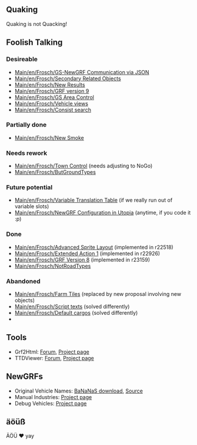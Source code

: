 {{en/Infobox Developer|
realname=frosch|
birthyear=1982|
codingspec=quaking|
currentstat=Active|
website=devs.openttd.org/~frosch|
}}

== Quaking ==
Quaking is not Quacking!

== Foolish Talking ==

=== Desireable ===
* [[Main/en/Frosch/GS-NewGRF Communication via JSON]]
* [[Main/en/Frosch/Secondary Related Objects]]
* [[Main/en/Frosch/New Results]]
* [[Main/en/Frosch/GRF version 9]]
* [[Main/en/Frosch/GS Area Control]]
* [[Main/en/Frosch/Vehicle views]]
* [[Main/en/Frosch/Consist search]]

=== Partially done ===
* [[Main/en/Frosch/New Smoke]]

=== Needs rework ===
* [[Main/en/Frosch/Town Control]] (needs adjusting to NoGo)
* [[Main/en/Frosch/ButGroundTypes]]

=== Future potential ===
* [[Main/en/Frosch/Variable Translation Table]] (if we really run out of variable slots)
* [[Main/en/Frosch/NewGRF Configuration in Utopia]] (anytime, if you code it :p)

=== Done ===
* [[Main/en/Frosch/Advanced Sprite Layout]] (implemented in r22518)
* [[Main/en/Frosch/Extended Action 1]] (implemented in r22926)
* [[Main/en/Frosch/GRF Version 8]] (implemented in r23159)
* [[Main/en/Frosch/NotRoadTypes]]

=== Abandoned ===
* [[Main/en/Frosch/Farm Tiles]] (replaced by new proposal involving new objects)
* [[Main/en/Frosch/Script texts]] (solved differently)
* [[Main/en/Frosch/Default cargos]] (solved differently)
* {{en/Forum|Trains driving back without reversing|topic=64384}}

== Tools ==
* Grf2Html: [http://www.tt-forums.net/viewtopic.php?f=68&t=34279 Forum], [http://dev.openttdcoop.org/projects/grf2html Project page]
* TTDViewer: [http://www.tt-forums.net/viewtopic.php?f=68&t=46927 Forum], [http://dev.openttdcoop.org/projects/ttdviewer Project page]

== NewGRFs ==
* Original Vehicle Names: [http://bananas.openttd.org/newgrf BaNaNaS download], [http://devs.openttd.org/~frosch/origveh.nfo Source]
* Manual Industries: [http://dev.openttdcoop.org/projects/manindu Project page]
* Debug Vehicles: [http://dev.openttdcoop.org/projects/debugveh Project page]

== äöüß ==
ÄÖÜ ♥ yay